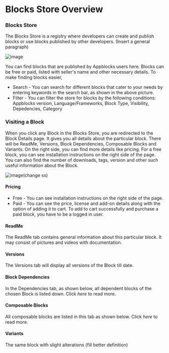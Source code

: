 # Blocks Store Overview

### Blocks Store

The Blocks Store is a registry where developers can create and publish blocks or use blocks published by other developers. 
(Insert a general paragraph)

![image](https://user-images.githubusercontent.com/33730398/217148905-a4ceda71-114c-4049-b31a-b2b53d5c22fe.png)

You can find blocks that are published by Appblocks users here. Blocks can be free or paid, listed with seller's name and other necessary details. To make finding blocks easier,
* Search - You can search for different blocks that cater to your needs by entering keywords in the search bar, as shown in the above picture.
* Filter - You can filter the store for blocks by the following conditions: Appblocks version, Language/Frameworks, Block Type, Visibility, Depedencies, Category

### Visiting a Block

When you click any Block in the Blocks Store, you are redirected to the Block Details page. It gives you all details about the particular block. 
There will be ReadMe, Versions, Block Dependencies, Composable Blocks and Variants. On the right side, you can find more details like pricing. For a free block, you can see installation instructions on the right side of the page. You can also find the number of downloads, tags, version and other such useful information about the Block. 

![image](https://user-images.githubusercontent.com/33730398/217477810-d462b4f9-736f-4742-877c-c5abd7f0e766.png)(change ss)

 #### Pricing
 * Free - You can see installation instructions on the right side of the page. 
 * Paid - You can see the price, license and add-on details along with the option of adding it to cart. To add to cart successfully and purchase a paid block, you have to be a logged in user.

#### ReadMe
The ReadMe tab contains general information about this particular block. It may consist of pictures and videos with documentation.

#### Versions
The Versions tab will display all versions of the Block till date. 

#### Block Dependencies
In the Dependencies tab, as shown below, all dependent blocks of the chosen Block is listed down. Click *here* to read more.

#### Composable Blocks
All composable blocks are listed in this tab as shown below. Click *here* to read more.

#### Variants
The same block with slight alterations (fill better definition)

